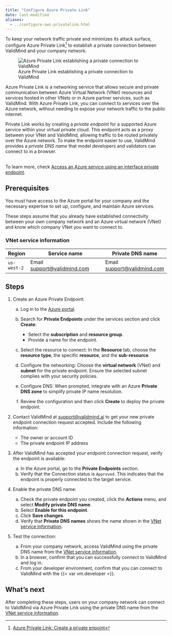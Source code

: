 ```yaml
---
title: "Configure Azure Private Link"
date: last-modified
aliases:
  - ../configure-aws-privatelink.html
---
```


To keep your network traffic private and minimizes its attack surface, configure Azure Private Link[^1] to establish a private connection between ValidMind and your company network.

![Azure Private Link establishing a private connection to ValidMind](azure-private-link.png){fig-alt="A graphic showing Azure Private Link establishing a private connection to ValidMind"}

Azure Private Link is a networking service that allows secure and private communication between Azure Virtual Network (VNet) resources and services hosted in other VNets or in Azure partner services, such as ValidMind. With Azure Private Link, you can connect to services over the Azure network, without needing to expose your network traffic to the public internet.

Private Link works by creating a _private endpoint_ for a supported Azure service within your virtual private cloud. This endpoint acts as a proxy between your VNet and ValidMind, allowing traffic to be routed privately over the Azure network. To make the endpoint easier to use, ValidMind provides a _private DNS name_ that model developers and validators can connect to in a browser.  

::: {.callout-important title="The responsibility of setting up a private endpoint for Azure Private Link falls to your IT department, such as the cloud engineering, infrastructure, or security teams."}
 <br>
To learn more, check [Access an Azure service using an interface private endpoint](https://learn.microsoft.com/en-us/azure/private-link/private-endpoint-overview).
:::

::: {.prereq}

## Prerequisites

You must have access to the Azure portal for your company and the necessary expertise to set up, configure, and maintain Azure services. 

These steps assume that you already have established connectivity between your own company network and an Azure virtual network (VNet) and know which company VNet you want to connect to. 

### VNet service information

| Region       | Service name                                            | Private DNS name             |
 ------------- | ------------------------------------------------------- | ---------------------------- |
| `us-west-2`    | Email <support@validmind.com> | Email <support@validmind.com> | 


:::

## Steps

1. Create an Azure Private Endpoint:

   a. Log in to the [Azure portal](https://portal.azure.com).
   b. Search for **Private Endpoints** under the services section and click **Create**:
   
      - Select the **subscription** and **resource group**.
      - Provide a name for the endpoint.
   c. Select the resource to connect: In the **Resource** tab, choose the **resource type**, the specific **resource**, and the **sub-resource**.
   d. Configure the networking: Choose the **virtual network** (VNet) and **subnet** for the private endpoint. Ensure the selected subnet complies with your security policies.
   e. Configure DNS: When prompted, integrate with an Azure **Private DNS zone** to simplify private IP name resolution.
   f. Review the configuration and then click **Create** to deploy the private endpoint.

2. Contact ValidMind at [support@validmind.ai](mailto:support@validmind.ai?subject=VNet%20Endpoint%20Connection%20Request) to get your new private endpoint connection request accepted. Include the following information:

   - The owner or account ID
   - The private endpoint IP address 

3. After ValidMind has accepted your endpoint connection request, verify the endpoint is available:

   a. In the Azure portal, go to the **Private Endpoints** section.
   b. Verify that the Connection status is `Approved`. This indicates that the endpoint is properly connected to the target service.

4. Enable the private DNS name:
   a. Check the private endpoint you created, click the **Actions** menu, and select **Modify private DNS name**.
   b. Select **Enable for this endpoint**.
   c. Click **Save changes**.
   d. Verify that **Private DNS names** shows the name shown in the [VNet service information](#vpc-service-information).

5. Test the connection:

   a. From your company network, access ValidMind using the private DNS name from the [VNet service information](#vpc-service-information).
   b. In a browser, confirm that you can successfully connect to ValidMind and log in.
   c. From your developer environment, confirm that you can connect to ValidMind with the {{< var vm.developer >}}.


## What's next

After completing these steps, users on your company network can connect to ValidMind via Azure Private Link using the private DNS name from the [VNet service information](#vpc-service-information). 


<!-- FOOTNOTES -->

[^1]: [Azure Private Link: Create a private enpoint](https://learn.microsoft.com/en-us/azure/private-link/create-private-endpoint-portal?tabs=dynamic-ip#create-a-private-endpoint)

